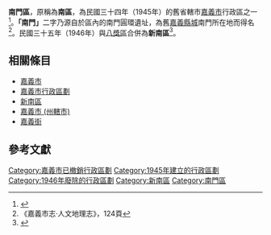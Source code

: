 {{Infobox Former Subdivision
|native_name = <small>舊稱：（舊）南區</small><!---Note: Chinese Postal Map Romanization in use as Hanyu Pinyin is anachronistic. Please propose any amendments to the following on the talk page first.
  -->
|conventional_long_name = 南門區
|common_name = 嘉義市
|subdivision = [[嘉義市_(1945年－1950年)|嘉義市]][[區_(中華民國)|區]](1945-1946)
|nation = {{ROC}}
|title_leader = 區長
|leader1 = —
|year_leader1    = —
|leader2 = 
|year_leader2    = 
|year_pre = 
|event_pre=     
|date_pre=
|year_start = 1945年
|event_start = 戰後，改制[[嘉義市_(1945年－1950年)|省轄嘉義市]]，設南門區。
|date_start =12月1日
|year_end = 1946年
|event_end = 與[[八獎區|八獎區]]合併為[[新南區|新南區]]。
|date_end = 
|p1 = 嘉義市 (州轄市)
|flag_p1 = Flag_of_Japan_(1870-1999).svg
|s1 = 新南區
|flag_s1 = Flag of the Republic of China.svg
|image_flag = 
|flag_type = 
|flag = 
|image_coat = 
|symbol = 
|symbol_type = 
|image_map = 
|image_map_caption = 
|image_map2 = 
|image_map2_caption = 
|stat_year1= 
|stat_area1= 
|stat_pop1= 
|political_subdiv = 
|today = [[嘉義市|嘉義市]]
}}

'''南門區'''，原稱為'''南區'''，為民國三十四年（1945年）的舊省轄市[[嘉義市_(1945年－1950年)|嘉義市]]行政區之一<ref>{{Cite web|title=臺灣建制市的市轄區變遷|url=http://www.aiplus.idv.tw/soviet/LTWCITY3.HTM|accessdate=2020-04-07|work=www.aiplus.idv.tw|archive-date=2017-05-04|archive-url=https://web.archive.org/web/20170504030347/http://www.aiplus.idv.tw/soviet/LTWCITY3.HTM|dead-url=no}}</ref>。'''「南門」'''二字乃源自於區內的南門圓環遺址，為舊[[嘉義縣城|嘉義縣城]]南門所在地而得名<ref name="志124">《嘉義市志·人文地理志》，124頁</ref>。民國三十五年（1946年）與[[八獎區|八獎區]]合併為'''新南區'''<ref>{{Cite web |url=http://www.tbocc.gov.tw/ModuleMsg/Files/827/AttachFile/04-%E6%94%BF%E4%BA%8B%E5%BF%97089-122.pdf |title=《嘉義縣志，政事志，卷三》，頁100-104 |accessdate=2016-09-24 |archive-date=2016-09-24 |archive-url=https://web.archive.org/web/20160924111424/http://www.tbocc.gov.tw/ModuleMsg/Files/827/AttachFile/04-%E6%94%BF%E4%BA%8B%E5%BF%97089-122.pdf |dead-url=no }}</ref>。

== 相關條目 ==
* [[嘉義市|嘉義市]]
* [[嘉義市行政區劃|嘉義市行政區劃]]
*[[新南區|新南區]]
* [[嘉義市_(州轄市)|嘉義市 (州轄市)]]
* [[嘉義街|嘉義街]]

==參考文獻==
<references />

{{嘉義市行政區劃}}

[[Category:嘉義市已撤銷行政區劃|Category:嘉義市已撤銷行政區劃]]
[[Category:1945年建立的行政區劃|Category:1945年建立的行政區劃]]
[[Category:1946年廢除的行政區劃|Category:1946年廢除的行政區劃]]
[[Category:新南區|Category:新南區]]
[[Category:南門區|Category:南門區]]